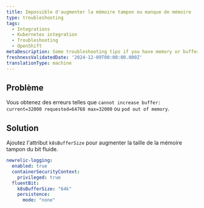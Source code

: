 ```yaml
---
title: Impossible d'augmenter la mémoire tampon ou manque de mémoire
type: troubleshooting
tags:
  - Integrations
  - Kubernetes integration
  - Troubleshooting
  - OpenShift
metaDescription: Some troubleshooting tips if you have memory or buffer errors on the fluent bit pods
freshnessValidatedDate: '2024-12-09T00:00:00.000Z'
translationType: machine
---
```


## Problème

Vous obtenez des erreurs telles que `cannot increase buffer: current=32000 requested=64768 max=32000` ou `pod out of memory`.

## Solution

Ajoutez l'attribut `k8sBufferSize` pour augmenter la taille de la mémoire tampon du bit fluide.

```yaml
newrelic-logging:
  enabled: true
  containerSecurityContext:
    privileged: true
  fluentBit:
    k8sBufferSize: "64k"
    persistence:
      mode: "none"
```